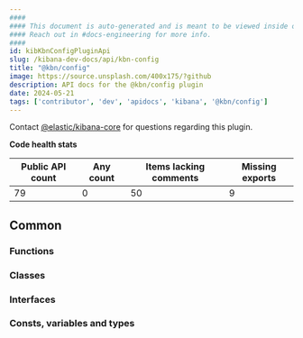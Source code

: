 ```yaml
---
####
#### This document is auto-generated and is meant to be viewed inside our experimental, new docs system.
#### Reach out in #docs-engineering for more info.
####
id: kibKbnConfigPluginApi
slug: /kibana-dev-docs/api/kbn-config
title: "@kbn/config"
image: https://source.unsplash.com/400x175/?github
description: API docs for the @kbn/config plugin
date: 2024-05-21
tags: ['contributor', 'dev', 'apidocs', 'kibana', '@kbn/config']
---
```




Contact [@elastic/kibana-core](https://github.com/orgs/elastic/teams/kibana-core) for questions regarding this plugin.

**Code health stats**

| Public API count  | Any count | Items lacking comments | Missing exports |
|-------------------|-----------|------------------------|-----------------|
| 79 | 0 | 50 | 9 |

## Common

### Functions
<DocDefinitionList data={kbnConfigObj.common.functions}/>

### Classes
<DocDefinitionList data={kbnConfigObj.common.classes}/>

### Interfaces
<DocDefinitionList data={kbnConfigObj.common.interfaces}/>

### Consts, variables and types
<DocDefinitionList data={kbnConfigObj.common.misc}/>

